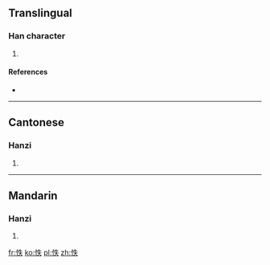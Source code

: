 ==Translingual==

===Han character===
{{Han char|rn=61|rad=心|as=05|sn=8|four=95030|canj=PHQO|ids=⿰忄失}}

# {{defn|Han|sort=心05}}

====References====
* {{Han ref|kx=0381.170|dkj=10471|dj=0710.020|hdz=42286.050|uh=6022|ud=24610|bh=CCA8|bd=52392}}

----

==Cantonese==

===Hanzi===
{{yue-hanzi|jyut=dat6|y=dat6}}

# {{defn|lang=yue|sort=心05}}

----

==Mandarin==

===Hanzi===
{{cmn-hanzi|pin=[[tū]] ([[tu1]])|wg=t'u<sup>1</sup>}}

# {{defn|lang=cmn|sort=心05}}

[[fr:怢]]
[[ko:怢]]
[[pl:怢]]
[[zh:怢]]